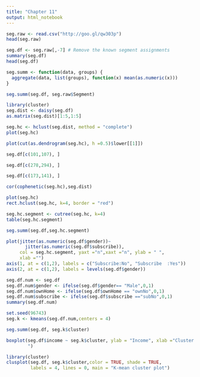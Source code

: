 ```yaml
---
title: "Chapter 11"
output: html_notebook
---
```

 

```r
seg.raw <- read.csv("http://goo.gl/qw303p")
head(seg.raw)
```

```r
seg.df <- seg.raw[,-7] # Remove the known segment assignments
summary(seg.df)
head(seg.df)
```

```r
seg.summ <- function(data, groups) {
  aggregate(data, list(groups), function(x) mean(as.numeric(x)))
}
```

```r
seg.summ(seg.df, seg.raw$Segment)
```

```r
library(cluster)
seg.dist <- daisy(seg.df)
as.matrix(seg.dist)[1:5,1:5]
```

```r
seg.hc <- hclust(seg.dist, method = "complete")
plot(seg.hc)
```

```r
plot(cut(as.dendrogram(seg.hc), h =0.5)$lower[[1]])
```

```r
seg.df[c(101,107), ]
```

```r
seg.df[c(278,294), ]
```

```r
seg.df[c(173,141), ]
```

```r
cor(cophenetic(seg.hc),seg.dist)
```

```r
plot(seg.hc)
rect.hclust(seg.hc, k=4, border = "red")
```

```r
seg.hc.segment <- cutree(seg.hc, k=4)
table(seg.hc.segment)
```

```r
seg.summ(seg.df,seg.hc.segment) 
```

```r
plot(jitter(as.numeric(seg.df$gender))~ 
       jitter(as.numeric(seg.df$subscribe)),
     col = seg.hc.segment, yaxt ="n",xaxt ="n", ylab = " ",
     xlab ="")
axis(1, at = c(1,2), labels = c("Subscribe:No", "Subscribe  :Yes"))
axis(2, at = c(1,2), labels = levels(seg.df$gender))
```

```r
seg.df.num <- seg.df
seg.df.num$gender <- ifelse(seg.df$gender== "Male",0,1)
seg.df.num$ownHome <- ifelse(seg.df$ownHome == "ownNo",0,1)
seg.df.num$subscribe <- ifelse(seg.df$subscribe =="subNo",0,1)
summary(seg.df.num)
```

```r
set.seed(96743)
seg.k <- kmeans(seg.df.num,centers = 4)
```

```r
seg.summ(seg.df, seg.k$cluster)
```

```r
boxplot(seg.df$income ~ seg.k$cluster, ylab = "Income", xlab ="Cluster
        ")
```

```r
library(cluster)
clusplot(seg.df, seg.k$cluster,color = TRUE, shade = TRUE,
         labels = 4, lines = 0, main = "K-mean cluster plot")
```


